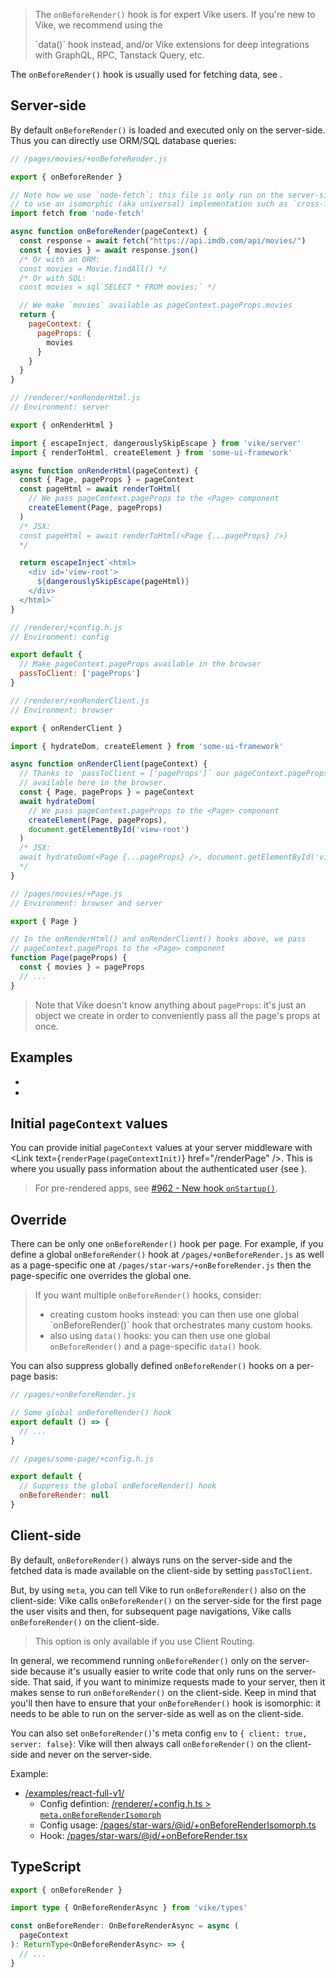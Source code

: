 
> The `onBeforeRender()` hook is for expert Vike users. If you're new to Vike, we recommend using the
> <Link href="/data">`data()` hook</Link> instead, and/or <Link href="/vike-packages">Vike extensions</Link> for deep
> integrations with GraphQL, RPC, Tanstack Query, etc.

The `onBeforeRender()` hook is usually used for fetching data, see <Link href="/data-fetching" />.

## Server-side

By default `onBeforeRender()` is loaded and executed only on the server-side. Thus you can directly use ORM/SQL database queries:

```js
// /pages/movies/+onBeforeRender.js

export { onBeforeRender }

// Note how we use `node-fetch`; this file is only run on the server-side, thus we don't need
// to use an isomorphic (aka universal) implementation such as `cross-fetch`.
import fetch from 'node-fetch'

async function onBeforeRender(pageContext) {
  const response = await fetch("https://api.imdb.com/api/movies/")
  const { movies } = await response.json()
  /* Or with an ORM:
  const movies = Movie.findAll() */
  /* Or with SQL:
  const movies = sql`SELECT * FROM movies;` */

  // We make `movies` available as pageContext.pageProps.movies
  return {
    pageContext: {
      pageProps: {
        movies
      }
    }
  }
}
```

```js
// /renderer/+onRenderHtml.js
// Environment: server

export { onRenderHtml }

import { escapeInject, dangerouslySkipEscape } from 'vike/server'
import { renderToHtml, createElement } from 'some-ui-framework'

async function onRenderHtml(pageContext) {
  const { Page, pageProps } = pageContext
  const pageHtml = await renderToHtml(
    // We pass pageContext.pageProps to the <Page> component
    createElement(Page, pageProps)
  )
  /* JSX:
  const pageHtml = await renderToHtml(<Page {...pageProps} />)
  */

  return escapeInject`<html>
    <div id='view-root'>
      ${dangerouslySkipEscape(pageHtml)}
    </div>
  </html>`
}
```

```js
// /renderer/+config.h.js
// Environment: config

export default {
  // Make pageContext.pageProps available in the browser
  passToClient: ['pageProps']
}
```

```js
// /renderer/+onRenderClient.js
// Environment: browser

export { onRenderClient }

import { hydrateDom, createElement } from 'some-ui-framework'

async function onRenderClient(pageContext) {
  // Thanks to `passToClient = ['pageProps']` our pageContext.pageProps is
  // available here in the browser.
  const { Page, pageProps } = pageContext
  await hydrateDom(
    // We pass pageContext.pageProps to the <Page> component
    createElement(Page, pageProps),
    document.getElementById('view-root')
  )
  /* JSX:
  await hydrateDom(<Page {...pageProps} />, document.getElementById('view-root'))
  */
}
```

```js
// /pages/movies/+Page.js
// Environment: browser and server

export { Page }

// In the onRenderHtml() and onRenderClient() hooks above, we pass
// pageContext.pageProps to the <Page> component
function Page(pageProps) {
  const { movies } = pageProps
  // ...
}
```

> Note that Vike doesn't know anything about `pageProps`: it's just an object we create in order to conveniently pass all the page's props at once.

## Examples

- <Link href='/examples/react-full-v1/pages/star-wars/index/+onBeforeRender.ts' />
- <Link href='/examples/vue-full-v1/pages/star-wars/index/+onBeforeRender.ts' />


## Initial `pageContext` values

You can provide initial `pageContext` values at your server middleware with <Link text={<code>renderPage(pageContextInit)</code>} href="/renderPage" />.
This is where you usually pass information about the authenticated user
(see <Link href="/auth" />).

> For <Link href="/pre-rendering" >pre-rendered</Link> apps, see [#962 - New hook `onStartup()`](https://github.com/vikejs/vike/issues/962).


## Override

There can be only one `onBeforeRender()` hook per page. For example, if you define a global `onBeforeRender()` hook at `/pages/+onBeforeRender.js` as well as a page-specific one at `/pages/star-wars/+onBeforeRender.js` then the page-specific one overrides the global one.

> If you want multiple `onBeforeRender()` hooks, consider:
> * <Link href="/meta">creating custom hooks</Link> instead: you can then use one global `onBeforeRender()` hook that orchestrates many custom hooks.
> * also using <Link href="/data">`data()` hooks</Link>: you can then use one global `onBeforeRender()` and a page-specific `data()` hook.

You can also suppress globally defined `onBeforeRender()` hooks on a per-page basis:
```js
// /pages/+onBeforeRender.js

// Some global onBeforeRender() hook
export default () => {
  // ...
}
```
```js
// /pages/some-page/+config.h.js

export default {
  // Suppress the global onBeforeRender() hook
  onBeforeRender: null
}
```


## Client-side

By default, `onBeforeRender()` always runs on the server-side and the fetched data is made available on the client-side
by setting <Link href="/passToClient">`passToClient`</Link>.

But,
by <Link href="/meta#example-modify-onbeforerender-env">using `meta`</Link>,
you can tell Vike to run `onBeforeRender()` also on the client-side: Vike calls `onBeforeRender()` on the server-side for the first page the user visits
and then, for subsequent page navigations, Vike calls `onBeforeRender()` on the client-side.

> This option is only available if you use <Link href="/client-routing" >Client Routing</Link>.

In general, we recommend running `onBeforeRender()` only on the server-side because it's usually easier to write code that only runs on the server-side.
That said, if you want to minimize requests made to your server, then it makes sense to run `onBeforeRender()` on the client-side.
Keep in mind that you'll then have to ensure that your `onBeforeRender()` hook is isomorphic: it needs to be able to run on the server-side as well as on the client-side.

You can also set `onBeforeRender()`'s meta config `env` to `{ client: true, server: false}`: Vike will then always call `onBeforeRender()` on the client-side and never on the server-side.

Example:
 - [/examples/react-full-v1/](https://github.com/vikejs/vike/blob/01cc674498ea8baa289bfccb633d04b4d6cc7958/examples/react-full-v1/)
   - Config defintion: [/renderer/+config.h.ts > `meta.onBeforeRenderIsomorph`](https://github.com/vikejs/vike/blob/01cc674498ea8baa289bfccb633d04b4d6cc7958/examples/react-full-v1/renderer/+config.h.ts#L14-L33)
   - Config usage: [/pages/star-wars/@id/+onBeforeRenderIsomorph.ts](https://github.com/vikejs/vike/blob/01cc674498ea8baa289bfccb633d04b4d6cc7958/examples/react-full-v1/pages/star-wars/@id/+onBeforeRenderIsomorph.ts)
   - Hook: [/pages/star-wars/@id/+onBeforeRender.tsx](https://github.com/vikejs/vike/blob/01cc674498ea8baa289bfccb633d04b4d6cc7958/examples/react-full-v1/pages/star-wars/@id/+onBeforeRender.tsx)


## TypeScript

```ts
export { onBeforeRender }

import type { OnBeforeRenderAsync } from 'vike/types'

const onBeforeRender: OnBeforeRenderAsync = async (
  pageContext
): ReturnType<OnBeforeRenderAsync> => {
  // ...
}
```

<HookTypeScriptHints hookTypeName="OnBeforeRenderAsync" />
